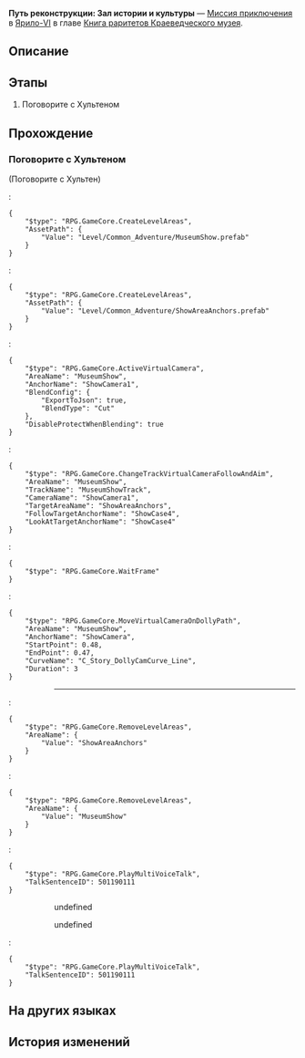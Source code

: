 {{Дополнить|Диалоги.}}
{{Миссия Инфобокс
|id              = 8001244
|Название        = 
|Изображение     = Миссия Освоения Путь реконструкции Зал истории и культуры.png
|Тип             = Миссия приключения
|События         = 
|Глава           = Книга раритетов Краеведческого музея
|Условия         = 
|Персонажи       = Взбудораженный посетитель; Первопроходец; Размышляющая посетительница; Хультен
|СтартЛокация    = Краеведческий музей
|Мир             = Ярило-VI
|Локации         = Краеведческий музей
|Предыдущая      = 
|Следующая       = 
|Награды         = Звёздный нефрит*10; Утраченные золотые частицы*5; Кредиты*10 000
}}
'''Путь реконструкции: Зал истории и культуры''' — [[Миссия приключения]] в [[Ярило-VI]] в главе [[Книга раритетов Краеведческого музея]].

==Описание==
{{Описание|Вы собрали все экспонаты для зала истории и культуры. Куратор Хультен благодарен вам за помощь и предлагает щедрую оплату.}}

==Этапы==
# Поговорите с Хультеном

==Прохождение==
{{Дополнить}}


===Поговорите с Хультеном===
{{Описание миссии|локация=Краеведческий музей|Похоже, получилось собрать все экспонаты в зале истории и культуры. Куратор Хультен хочет с вами поговорить.}}
{{Диалог Начало}}

;(Поговорите с Хультен)
<!--Unknown TalkSentence: 800124131-->
:<pre>{
	"$type": "RPG.GameCore.CreateLevelAreas",
	"AssetPath": {
		"Value": "Level/Common_Adventure/MuseumShow.prefab"
	}
}</pre>
:<pre>{
	"$type": "RPG.GameCore.CreateLevelAreas",
	"AssetPath": {
		"Value": "Level/Common_Adventure/ShowAreaAnchors.prefab"
	}
}</pre>
:<pre>{
	"$type": "RPG.GameCore.ActiveVirtualCamera",
	"AreaName": "MuseumShow",
	"AnchorName": "ShowCamera1",
	"BlendConfig": {
		"ExportToJson": true,
		"BlendType": "Cut"
	},
	"DisableProtectWhenBlending": true
}</pre>
:<pre>{
	"$type": "RPG.GameCore.ChangeTrackVirtualCameraFollowAndAim",
	"AreaName": "MuseumShow",
	"TrackName": "MuseumShowTrack",
	"CameraName": "ShowCamera1",
	"TargetAreaName": "ShowAreaAnchors",
	"FollowTargetAnchorName": "ShowCase4",
	"LookAtTargetAnchorName": "ShowCase4"
}</pre>
:<pre>{
	"$type": "RPG.GameCore.WaitFrame"
}</pre>
:<pre>{
	"$type": "RPG.GameCore.MoveVirtualCameraOnDollyPath",
	"AreaName": "MuseumShow",
	"AnchorName": "ShowCamera",
	"StartPoint": 0.48,
	"EndPoint": 0.47,
	"CurveName": "C_Story_DollyCamCurve_Line",
	"Duration": 3
}</pre>
:<!--Unknown TalkSentence: 800124132-->
:<!--Unknown TalkSentence: 800124133-->
:<!--Unknown TalkSentence: 800124134-->
:<!--Unknown TalkSentence: 800124135-->
::----
:<pre>{
	"$type": "RPG.GameCore.RemoveLevelAreas",
	"AreaName": {
		"Value": "ShowAreaAnchors"
	}
}</pre>
:<pre>{
	"$type": "RPG.GameCore.RemoveLevelAreas",
	"AreaName": {
		"Value": "MuseumShow"
	}
}</pre>
:<pre>{
	"$type": "RPG.GameCore.PlayMultiVoiceTalk",
	"TalkSentenceID": 501190111
}</pre>
:::{{Диалог|?}} undefined
:::<!--Unknown TalkSentence: 800122732-->
:::<!--Unknown TalkSentence: 800122733-->
:::{{Диалог|Выход}} undefined
:<pre>{
	"$type": "RPG.GameCore.PlayMultiVoiceTalk",
	"TalkSentenceID": 501190111
}</pre>
{{Диалог Конец}}

==На других языках==
{{На других языках
|en   = Road to Renewal: History-Culture Hall
|zhs  = 复兴历程•历史文化展馆
|zht  = 復興歷程•歷史文化展館
|ja   = 復興歴程・歴史館
|ko   = 부흥의 길•역사 문화 전시관
|es   = Proceso de renovación: Sala de Historia y Cultura
|fr   = Sur la route du renouveau&nbsp;: Galerie de l'histoire et de la culture
|ru   = Путь реконструкции: Зал истории и культуры
|th   = เส้นทางสู่การฟื้นฟู: หอจัดแสดงด้านประวัติศาสตร์และวัฒนธรรม
|vi   = Thời Kỳ Phục Hưng - Khu Trưng Bày Văn Hóa Lịch Sử
|de   = Pfad zur Erneuerung: Geschichtsausstellung
|id   = Perjalanan Kebangkitan: Ruang Pameran Sejarah dan Budaya
|pt   = Estrada para a Renovação: Salão de História e Cultura
}}

==История изменений==
{{История изменений|2.7}}
